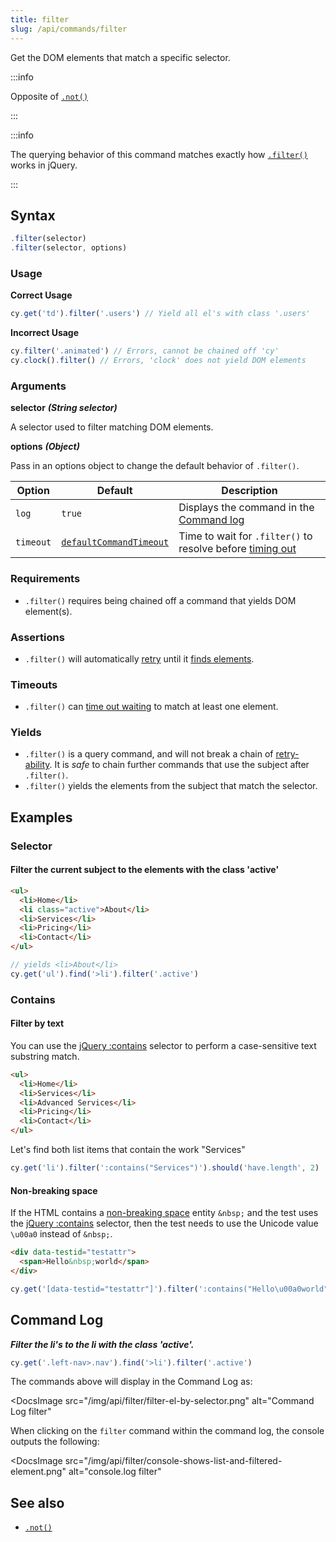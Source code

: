 ```yaml
---
title: filter
slug: /api/commands/filter
---
```


Get the DOM elements that match a specific selector.

:::info

Opposite of [`.not()`](/api/commands/not)

:::

:::info

The querying behavior of this command matches exactly how
[`.filter()`](http://api.jquery.com/filter) works in jQuery.

:::

## Syntax

```javascript
.filter(selector)
.filter(selector, options)
```

### Usage

**<Icon name="check-circle" color="green" /> Correct Usage**

```javascript
cy.get('td').filter('.users') // Yield all el's with class '.users'
```

**<Icon name="exclamation-triangle" color="red" /> Incorrect Usage**

```javascript
cy.filter('.animated') // Errors, cannot be chained off 'cy'
cy.clock().filter() // Errors, 'clock' does not yield DOM elements
```

### Arguments

**<Icon name="angle-right" /> selector** **_(String selector)_**

A selector used to filter matching DOM elements.

**<Icon name="angle-right" /> options** **_(Object)_**

Pass in an options object to change the default behavior of `.filter()`.

| Option    | Default                                                              | Description                                                                              |
| --------- | -------------------------------------------------------------------- | ---------------------------------------------------------------------------------------- |
| `log`     | `true`                                                               | Displays the command in the [Command log](/guides/core-concepts/cypress-app#Command-Log) |
| `timeout` | [`defaultCommandTimeout`](/guides/references/configuration#Timeouts) | Time to wait for `.filter()` to resolve before [timing out](#Timeouts)                   |

### Requirements [<Icon name="question-circle"/>](/guides/core-concepts/introduction-to-cypress#Chains-of-Commands)

- `.filter()` requires being chained off a command that yields DOM element(s).

### Assertions [<Icon name="question-circle"/>](/guides/core-concepts/introduction-to-cypress#Assertions)

- `.filter()` will automatically [retry](/guides/core-concepts/retry-ability)
  until it
  [finds elements](/guides/core-concepts/introduction-to-cypress#Default-Assertions).

### Timeouts [<Icon name="question-circle"/>](/guides/core-concepts/introduction-to-cypress#Timeouts)

- `.filter()` can
  [time out waiting](/guides/core-concepts/introduction-to-cypress#Default-Assertions)
  to match at least one element.

### Yields [<Icon name="question-circle"/>](/guides/core-concepts/introduction-to-cypress#Subject-Management)

- `.filter()` is a query command, and will not break a chain of
  [retry-ability](/guides/core-concepts/retry-ability#Commands-Queries-and-Assertions).
  It is _safe_ to chain further commands that use the subject after `.filter()`.
- `.filter()` yields the elements from the subject that match the selector.

## Examples

### Selector

#### Filter the current subject to the elements with the class 'active'

```html
<ul>
  <li>Home</li>
  <li class="active">About</li>
  <li>Services</li>
  <li>Pricing</li>
  <li>Contact</li>
</ul>
```

```javascript
// yields <li>About</li>
cy.get('ul').find('>li').filter('.active')
```

### Contains

#### Filter by text

You can use the [jQuery :contains](https://api.jquery.com/contains-selector/)
selector to perform a case-sensitive text substring match.

```html
<ul>
  <li>Home</li>
  <li>Services</li>
  <li>Advanced Services</li>
  <li>Pricing</li>
  <li>Contact</li>
</ul>
```

Let's find both list items that contain the work "Services"

```javascript
cy.get('li').filter(':contains("Services")').should('have.length', 2)
```

#### Non-breaking space

If the HTML contains a
[non-breaking space](https://en.wikipedia.org/wiki/Non-breaking_space) entity
`&nbsp;` and the test uses the
[jQuery :contains](https://api.jquery.com/contains-selector/) selector, then the
test needs to use the Unicode value `\u00a0` instead of `&nbsp;`.

```html
<div data-testid="testattr">
  <span>Hello&nbsp;world</span>
</div>
```

```javascript
cy.get('[data-testid="testattr"]').filter(':contains("Hello\u00a0world")')
```

## Command Log

**_Filter the li's to the li with the class 'active'._**

```javascript
cy.get('.left-nav>.nav').find('>li').filter('.active')
```

The commands above will display in the Command Log as:

<DocsImage
  src="/img/api/filter/filter-el-by-selector.png"
  alt="Command Log filter"
></DocsImage>

When clicking on the `filter` command within the command log, the console
outputs the following:

<DocsImage
  src="/img/api/filter/console-shows-list-and-filtered-element.png"
  alt="console.log filter"
></DocsImage>

## See also

- [`.not()`](/api/commands/not)
